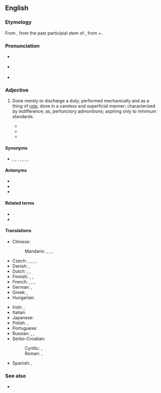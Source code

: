 ==English==
{{was wotd|2009|February|21}}

===Etymology===
From {{etyl|LL.|en}} {{m|la|perfunctōrius}}, from the past participial stem of {{m|la||[[perfungor]], perfunct-|perform, carry through}}, from {{m|la|per-}} + {{m|la|fungor}}.

===Pronunciation===
* {{a|UK}} {{IPA|/pəˈfʌŋk.tɹɪ/|lang=en}}
* {{a|US}} {{IPA|/pɚˈfʌŋ.tɚ.i/|lang=en}}
* {{audio|en-us-perfunctory.ogg|Audio (US)|lang=en}}

===Adjective===
{{en-adj}}

# Done merely to discharge a duty; performed mechanically and as a thing of [[rote]]; done in a careless and superficial manner; characterized by indifference; as, perfunctory admonitions; aspiring only to minimum standards.
#: {{ux|en|He did a '''perfunctory''' job cleaning his dad's car, finishing quickly but leaving a few spots still dirty.}}
#* {{quote-book|year=1918|author={{w|Edgar Rice Burroughs}}|title={{w|The Land That Time Forgot (novel)|The Land That Time Forgot}}|chapter=VIII|passage=I caught the gist of what he was saying--which in effect was that he had found and captured this Galu, that she was his and that he defied anyone to question his right of possession. It appeared to me, as I afterward learned was the fact, that I was witnessing the most primitive of marriage ceremonies. The assembled members of the tribe looked on and listened in a sort of dull and '''perfunctory''' apathy, for the speaker was by far the mightiest of the clan.}}
#* {{quote-book|year=1992|author=Peter Bowbrick|title=The Economics of Quality, Grades, and Brands|url=http://books.google.ca/books?id=zygOAAAAQAAJ&pg=PA55&dq=%22perfunctory%22|page=55|passage=Alternatively it may mean that a '''perfunctory''' search is enough to ensure that a purchase is acceptable, so less search is carried out.}}
#* {{quote-journal
|date=July 30, 2017
|author=Ali Barthwell
|title=Ice and fire finally meet in a front-loaded episode of Game Of Thrones (newbies)
|work=The Onion AV Club
|url=http://www.avclub.com/tvclub/fire-and-ice-finally-meet-dragonstone-258748
|page=
|passage=The second section of the episode charged from Winterfell to Highgarden and Oldtown in a way that felt '''perfunctory'''. I found myself asking, “We’re just getting to Winterfell?”}}

====Synonyms====
* {{sense|performed out of routine}} {{l|en|automatic}}, {{l|en|cursory}}, {{l|en|dutiful}}, {{l|en|mechanical}}, {{l|en|obligatory}}, {{l|en|slipshod}}, {{l|en|token}}, {{l|en|unthinking}}

====Antonyms====
* {{l|en|careful}}
* {{l|en|complete}}
* {{l|en|thorough}}

====Related terms====
* {{l|en|perfunctorily}}
* {{l|en|perfunctoriness}}

====Translations====
{{trans-top|performed out of routine, with little care}}
* Chinese:
*: Mandarin: {{t+|cmn|敷衍|tr=fūyǎn|sc=Hani}}, {{t+|cmn|含糊|tr=hánhu|sc=Hani}}, {{t|cmn|不痛不癢|sc=Hans}}, {{t|cmn|不痛不痒|tr=bùtòngbùyǎng|sc=Hans}}
* Czech: {{t+|cs|formální}}, {{t|cs|ledabylý}}, {{t|cs|povrchní}}, {{t|cs|letmý}}, {{t|cs|zběžný}}
* Danish: {{t|da|skødesløs}}, {{t|da|overfladisk}}
* Dutch: {{t+|nl|plichtmatig|alt=(louter) plichtmatig}}, {{t+|nl|machinaal}}, {{t+|nl|werktuiglijk}}
* Finnish: {{t|fi|rutiininomainen}}, {{t|fi|pintapuolinen}}, {{t|fi|puolihuolimaton}}
* French: {{t+|fr|sommaire}}, {{t+|fr|superficiel}}, {{t+|fr|négligeant}}, {{t+|fr|pour la forme}}
* German: {{t+|de|flüchtig}}, {{t+|de|maschinell}}
* Greek: {{t+|el|επιπόλαιος|m}}, {{t+|el|βιαστικός|m}}
* Hungarian: {{t+|hu|felületes}}
{{trans-mid}}
* Irish: {{t|ga|sleamchúiseach}}, {{t|ga|neamhaireach}}
* Italian: {{t+|it|superficiale|m}}
* Japanese: {{t|ja|御座成|tr=おざなりの, ozanari no|alt=御座成の|sc=Jpan}}
* Polish: {{t+|pl|pobieżny}}, {{t+|pl|powierzchowny}}
* Portuguese: {{t+|pt|perfunctório}}
* Russian: {{t+|ru|небре́жный}}, {{t+|ru|пове́рхностный}}, {{t+|ru|машина́льный}}
* Serbo-Croatian:
*: Cyrillic: {{t|sh|махиналан}}, {{t|sh|макиналан}}
*: Roman: {{t+|sh|mahinalan}}, {{t+|sh|makinalan}}
* Spanish: {{t+|es|superficial}}, {{t+|es|perfunctorio}}
{{trans-bottom}}

===See also===
* {{l|en|pro forma}}